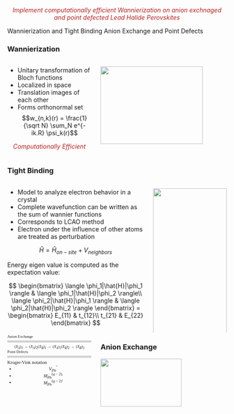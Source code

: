 <div style="color:FireBrick; text-align:center">

*Implement computationally efficient Wannierization on anion exchnaged and point defected Lead Halide Perovskites*
</div>

:::{.navbar}

[Wannierization and Tight Binding]{.nav-option data-option="option31" onclick="showContent(this)"}
[Anion Exchange and Point Defects]{.nav-option data-option="option32" onclick="showContent(this)"}

:::

:::{#option31Content .content .scrollable}


:::{.panel-tabset}


### Wannierization

:::{.columns}

:::{.column width=40%}

- Unitary transformation of Bloch functions
- Localized in space
- Translation images of each other
- Forms orthonormal set
$$w_{n,k}(r) = \frac{1}{\sqrt N} \sum_N e^{-ik.R} \psi_k(r)$$

<div style="color:FireBrick; text-align:center">

*Computationally Efficient*

</div>

:::


:::{.column width=60%}

![](_figs/WFs.png){width=90%}

:::

:::


### Tight Binding
:::{.columns}

:::{.column width=65%}
- Model to analyze electron behavior in a crystal
- Complete wavefunction can be written as the sum of wannier functions
- Corresponds to LCAO method
- Electron under the influence of other atoms are treated as perturbation

$$\hat{H} = \hat{H}_{on-site} + V_{neighbors}$$

Energy eigen value is computed as the expectation value:


$$
\begin{bmatrix}
\langle \phi_1|\hat{H}|\phi_1 \rangle   &    \langle \phi_1|\hat{H}|\phi_2 \rangle\\
\langle \phi_2|\hat{H}|\phi_1 \rangle   &    \langle \phi_2|\hat{H}|\phi_2 \rangle
\end{bmatrix} 
=
\begin{bmatrix}
E_{11}   &   t_{12}\\
t_{21}   &    E_{22}
\end{bmatrix}
$$
:::

:::{.column width=35%}
![](_figs/TB.png){width=100%}



:::

:::

:::

:::


:::{#option32Content .content .scrollable}

::::{.columns}
:::{.column width=40%}

:::: {.ddm style="font-size:0.63em; line-height:0"}
:::{.ddm-head onclick="toggleBox(this)" style="border-bottom: 5px solid LightGray;font-family:GS_C-B"}

Anion Exchange

:::

:::{.ddm-box style="font-family:GS_L; border-color:transparent"}

$$ (X_A)_3 \to (X_A)_2 (X_B)_1 \to (X_A)_1(X_B)_2 \to (X_B)_3$$

:::

::::



:::: {.ddm style="font-size:0.63em; font-family:Ubuntu Mono; line-height:0; margin-bottom: 0px; margin-top: 0px"}
:::{.ddm-head onclick="toggleBox(this)" style="border-bottom: 5px solid LightGray;font-family:GS_C-B"}

Point Defects

:::

:::{.ddm-box style="font-family:GS_L;border-color:transparent; font-size:1.2em"}

<div>
Kroger-Vink notation
</div>

- $$V_{Pb}^{\prime \prime}$$
- $$M_{Pb}^{(q-2).}$$
- $$M_{Pb}^{(q-2)\prime}$$
:::

::::


:::





:::{.column width=60%}

:::{.panel-tabset}
### Anion Exchange
![](_figs/anionexchange.png){width=80% fig-align="center"}


### Point Defects
![](_figs/Pbvac.png){width=80% fig-align="center"}

:::

:::


::::
:::